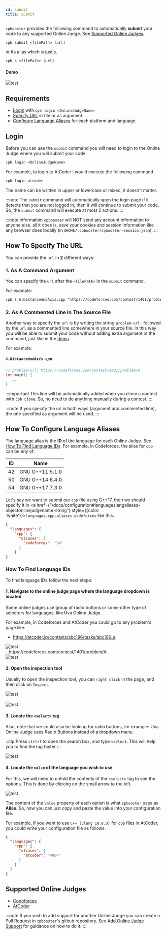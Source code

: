 ```yaml
---
id: submit
title: Submit
---
```



`cpbooster` provides the following command to automatically
**submit** your code to any supported Online Judge. See [Supported Online Judges](#supported-online-judges).

```txt
cpb submit <filePath> [url]
```

or its alias which is just `s`.

```txt
cpb s <filePath> [url]
```

#### Demo

<div className="text--center">
  <img alt="test" src={useBaseUrl('/img/demos/submit.gif')} />
</div>

## Requirements

- [Login](#login) with `cpb login <OnlineJudgeName>`
- [Specify URL](#how-to-specify-the-url) in file or as argument.
- [Configure Language Aliases](#how-to-configure-language-aliases) for each platform and language.


## Login

Before you can use the `submit` command you will need to login
to the Online Judge where you will submit your code.

```txt
cpb login <OnlineJudgeName>
```


For example, to login to AtCoder I would execute the following command

```txt
cpb login atcoder
```

The name can be written in upper or lowercase or mixed, it doesn't matter.

:::note
The `submit` command will automatically open the login page
if it detects that you are not logged in, then it will continue
to submit your code. So, the `submit` command will execute at most 2
actions.
:::

:::note information
`cpbooster` will NOT send any account information
to anyone else, all it does is, save your cookies
and session information like any browser does locally (in
`$HOME/.cpbooster/cpbooster-session.json`).
:::

## How To Specify The URL

You can provide the `url` in **2** different ways:


### 1. As A Command Argument

You can specify the `url` after the `<filePath>` in the `submit` command.

For example:

```txt
cpb s A.DistanceAndAxis.cpp "https://codeforces.com/contest/1401/problem/A"
```

### 2. As A Commented Line In The Source File

Another way to specify the `url` is by writing the string `problem-url:` followed by
the `url` as a commented line somewhere in your source file. In this way
you will be able to submit your code without adding extra argument in the
command, just like in the [demo](#demo).

For example:

##### `A.DistanceAndAxis.cpp`

```cpp
// problem-url: https://codeforces.com/contest/1401/problem/A
int main() {
  ...
}
```
:::important
This line will be automatically added when you clone a contest with `cpb clone`.
So, no need to do anything manually during a contest.
:::

:::note
If you specify the url in both ways (argument and commented line), the one
specified as argument will be used.
:::

## How To Configure Language Aliases

The language alias is the **ID** of the language for each Online Judge.
See [How To Find Language IDs](#how-to-find-language-ids). For example, in Codeforces,
the alias for `cpp` can be any of:

|ID| Name|
|--|-----|
|42|GNU G++11 5.1.0|
|50|GNU G++14 6.4.0|
|54|GNU G++17 7.3.0|

Let's say we want to submit our `cpp` file using G++17, then
we should specify it
in <a href={"/docs/configuration#languageslangaliases-objectonlinejudgename-string"} style={{color: 'white'}}>`languages.cpp.aliases.codeforces`</a>
like this:

```json
{
  "languages": {
    "cpp": {
      "aliases": {
        "codeforces": "54"
      }
    }
}
```

### How To Find Language IDs

To find language IDs follow the next steps:

#### 1. Navigate to the online judge page where the language dropdown is located

Some online judges use group of radio buttons or some other type of selectors for languages,
like Uva Online Judge.

For example, in Codeforces and AtCoder you could go to any problem's page like:

- https://atcoder.jp/contests/abc196/tasks/abc196_a
<div className="text--center">
  <img alt="test" src={useBaseUrl('/img/atcoder_dropdown.png')} />
</div>
- https://codeforces.com/contest/1401/problem/A
<div className="text--center">
  <img alt="test" src={useBaseUrl('/img/codeforces_dropdown.png')} />
</div>

#### 2. Open the inspection tool

Usually to open the inspection tool, you can `right click` in the page,
and then click on `Inspect`.

<div className="text--center">
  <img alt="test" src={useBaseUrl('/img/inspect_right_click.png')} />
</div>
<br />
<div className="text--center">
  <img alt="test" src={useBaseUrl('/img/inspect_tool.png')} />
</div>

#### 3. Locate the `<select>` tag

Also, note that we could also be looking for radio buttons,
for example: Uva Online Judge uses Radio Buttons instead of a dropdown menu.

:::tip
Press `ctrl+f` to open the search box, and type `<select`. This will help you
to find the tag faster
:::

<div className="text--center">
  <img alt="test" src={useBaseUrl('/img/search_select.png')} />
</div>

#### 4. Locate the `value` of the language you wish to use

For this, we will need to unfold the contents of the `<select>` tag to see
the options. This is done by clicking on the small arrow to the left.

<div className="text--center">
  <img alt="test" src={useBaseUrl('/img/select_options.png')} />
</div>

The content of the `value` property of each option is what `cpbooster` uses as **Alias**.
So, now you can just copy and paste the value into your configuration file.

For example, if you want to use `C++ (Clang 10.0.0)` for `cpp` files in AtCoder, you could write
your configuration file as follows.

```json
{
  "languages": {
    "cpp": {
      "aliases": {
        "atcoder": "4004"
      }
    }
  }
}
```

## Supported Online Judges

- [Codeforces](https://codeforces.com/)
- [AtCoder](https://atcoder.jp/)

:::note
If you wish to add support for another Online Judge you can
create a Pull Request in `cpbooster`'s github repository.
See [Add Online Judge Support](/docs/add-online-judge-support) for guidance on how to do it.
:::
